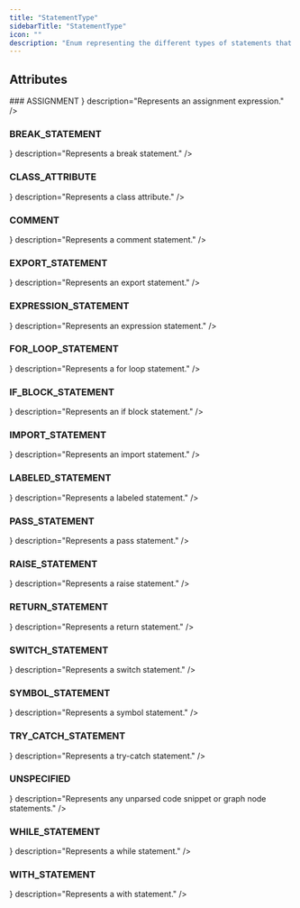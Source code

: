 ```yaml
---
title: "StatementType"
sidebarTitle: "StatementType"
icon: ""
description: "Enum representing the different types of statements that can be parsed."
---
```


<GithubLinkNote link="https://github.com/codegen-sh/codegen-sdk/blob/develop/src/codegen/sdk/core/statements/statement.py#L27-L71" />


## Attributes
<HorizontalDivider />
### <span className="text-primary">ASSIGNMENT</span>
<HorizontalDivider light={true} />
<Attribute type={ <span></span> } description="Represents an assignment expression." />

### <span className="text-primary">BREAK_STATEMENT</span>
<HorizontalDivider light={true} />
<Attribute type={ <span></span> } description="Represents a break statement." />

### <span className="text-primary">CLASS_ATTRIBUTE</span>
<HorizontalDivider light={true} />
<Attribute type={ <span></span> } description="Represents a class attribute." />

### <span className="text-primary">COMMENT</span>
<HorizontalDivider light={true} />
<Attribute type={ <span></span> } description="Represents a comment statement." />

### <span className="text-primary">EXPORT_STATEMENT</span>
<HorizontalDivider light={true} />
<Attribute type={ <span></span> } description="Represents an export statement." />

### <span className="text-primary">EXPRESSION_STATEMENT</span>
<HorizontalDivider light={true} />
<Attribute type={ <span></span> } description="Represents an expression statement." />

### <span className="text-primary">FOR_LOOP_STATEMENT</span>
<HorizontalDivider light={true} />
<Attribute type={ <span></span> } description="Represents a for loop statement." />

### <span className="text-primary">IF_BLOCK_STATEMENT</span>
<HorizontalDivider light={true} />
<Attribute type={ <span></span> } description="Represents an if block statement." />

### <span className="text-primary">IMPORT_STATEMENT</span>
<HorizontalDivider light={true} />
<Attribute type={ <span></span> } description="Represents an import statement." />

### <span className="text-primary">LABELED_STATEMENT</span>
<HorizontalDivider light={true} />
<Attribute type={ <span></span> } description="Represents a labeled statement." />

### <span className="text-primary">PASS_STATEMENT</span>
<HorizontalDivider light={true} />
<Attribute type={ <span></span> } description="Represents a pass statement." />

### <span className="text-primary">RAISE_STATEMENT</span>
<HorizontalDivider light={true} />
<Attribute type={ <span></span> } description="Represents a raise statement." />

### <span className="text-primary">RETURN_STATEMENT</span>
<HorizontalDivider light={true} />
<Attribute type={ <span></span> } description="Represents a return statement." />

### <span className="text-primary">SWITCH_STATEMENT</span>
<HorizontalDivider light={true} />
<Attribute type={ <span></span> } description="Represents a switch statement." />

### <span className="text-primary">SYMBOL_STATEMENT</span>
<HorizontalDivider light={true} />
<Attribute type={ <span></span> } description="Represents a symbol statement." />

### <span className="text-primary">TRY_CATCH_STATEMENT</span>
<HorizontalDivider light={true} />
<Attribute type={ <span></span> } description="Represents a try-catch statement." />

### <span className="text-primary">UNSPECIFIED</span>
<HorizontalDivider light={true} />
<Attribute type={ <span></span> } description="Represents any unparsed code snippet or graph node statements." />

### <span className="text-primary">WHILE_STATEMENT</span>
<HorizontalDivider light={true} />
<Attribute type={ <span></span> } description="Represents a while statement." />

### <span className="text-primary">WITH_STATEMENT</span>
<HorizontalDivider light={true} />
<Attribute type={ <span></span> } description="Represents a with statement." />




